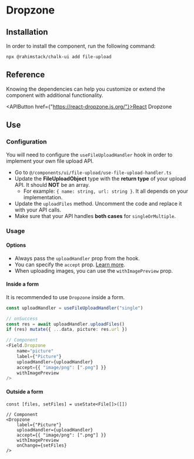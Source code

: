 
<Meta of={Stories} name="README"/>

# Dropzone

## Installation

In order to install the component, run the following command:

```shell
npx @rahimstack/chalk-ui add file-upload
```

## Reference

Knowing the dependencies can help you customize or extend the component with additional functionality.

<APIButton href={"https://react-dropzone.js.org/"}>React Dropzone</APIButton>


## Use

### Configuration

You will need to configure the `useFileUploadHandler` hook in order to implement your own file upload API.

- Go to `@/components/ui/file-upload/use-file-upload-handler.ts`
- Update the **FileUploadObject** type with the **return type** of your upload API. It should **NOT** be an array.
  - For example: `{ name: string, url: string }`. It all depends on your implementation.
- Update the `uploadFiles` method. Uncomment the code and replace it with your API calls.
- Make sure that your API handles **both cases** for `singleOrMultiple`.

### Usage

#### Options

- Always pass the `uploadHandler` prop from the hook.
- You can specify the `accept` prop. [Learn more](https://react-dropzone.org/#!/Accepting%20specific%20file%20types).
- When uploading images, you can use the `withImagePreview` prop.

#### Inside a form

It is recommended to use `Dropzone` inside a form.

```ts
const uploadHandler = useFileUploadHandler("single")

// onSuccess
const res = await uploadHandler.uploadFiles()
if (res) mutate({ ...data, picture: res.url })

// Component
<Field.Dropzone
    name="picture"
    label={"Picture"}
    uploadHandler={uploadHandler}
    accept={{ "image/png": [".png"] }}
    withImagePreview
/>
```

#### Outside a form

```tsx
const [files, setFiles] = useState<File[]>([])

// Component
<Dropzone
    label={"Picture"}
    uploadHandler={uploadHandler}
    accept={{ "image/png": [".png"] }}
    withImagePreview
    onChange={setFiles}
/>
```
